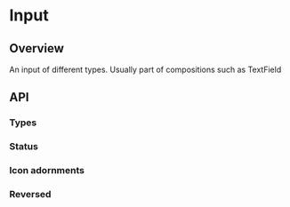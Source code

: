 
<Meta of={InputStories} />

# Input

<ResourceLinks
  sourceCode="https://github.com/cultureamp/kaizen-design-system/tree/main/packages/components/src/Input/Input"
  className="!mb-8"
/>


<Installation
  installCommand="yarn add @kaizen/components"
  importStatement='import { Input } from "@kaizen/components"'
/>

## Overview

An input of different types. Usually part of compositions such as <LinkTo pageId="components-text-field">TextField</LinkTo>

<Canvas of={InputStories.Playground} />
<Controls of={InputStories.Playground} />

## API

### Types
<Canvas of={InputStories.Types} />

### Status
<Canvas of={InputStories.Status} />

### Icon adornments
<Canvas of={InputStories.Icons} />

### Reversed
<Canvas of={InputStories.Reversed} />
